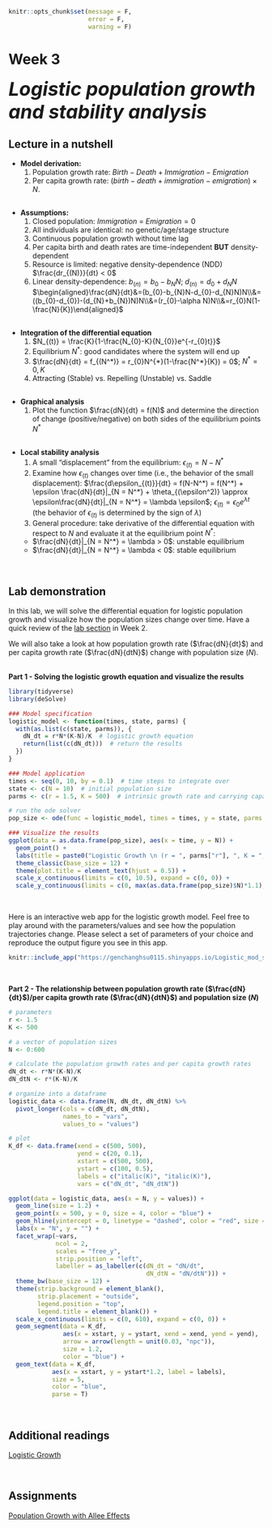 ```r
knitr::opts_chunk$set(message = F, 
                      error = F, 
                      warning = F)

```

# Week 3 {-} 
<div style = "font-size: 28pt"> **_Logistic population growth and stability analysis_**</div>

## Lecture in a nutshell {-}

* **Model derivation:**
  1. Population growth rate: $Birth - Death + Immigration - Emigration$
  2. Per capita growth rate: $(birth - death + immigration - emigration)\times N$.

<div style="height:1px ;"><br></div>

* **Assumptions:**
  1. Closed population: $Immigration$ = $Emigration = 0$
  2. All individuals are identical: no genetic/age/stage structure
  3. Continuous population growth without time lag
  4. Per capita birth and death rates are time-independent **BUT** density-dependent
  5. Resource is limited: negative density-dependence (NDD) 
  $\frac{dr_{(N)}}{dt} < 0$
  6. Linear density-dependence: $b_{(n)} = b_{0}-b_{N}N$; $d_{(n)} = d_{0}+d_{N}N$
  $\begin{aligned}\frac{dN}{dt}&=(b_{0}-b_{N}N-d_{0}-d_{N}N)N\\&=((b_{0}-d_{0})-(d_{N}+b_{N})N)N\\&=(r_{0}-\alpha N)N\\&=r_{0}N(1-\frac{N}{K})\end{aligned}$

<div style="height:1px ;"><br></div>

* **Integration of the differential equation**
  1. $N_{(t)} = \frac{K}{1-\frac{N_{0}-K}{N_{0}}e^{-r_{0}t}}$
  2. Equilibrium $N^*$: good candidates where the system will end up
  3. $\frac{dN}{dt} = f_{(N^*)} = r_{0}N^{*}(1-\frac{N^*}{K}) = 0$; $N^* = 0, K$
  4. Attracting (Stable) vs. Repelling (Unstable) vs. Saddle 

<div style="height:1px ;"><br></div>

* **Graphical analysis**  
  1. Plot the function $\frac{dN}{dt} = f(N)$ and determine the direction of change (positive/negative) on both sides of the equilibrium points $N^*$

<div style="height:1px ;"><br></div>

* **Local stability analysis**
  1. A small "displacement" from the equilibrium: $\epsilon_{(t)} = N - N^*$
  2. Examine how $\epsilon_{(t)}$ changes over time (i.e., the behavior of the small displacement): $\frac{d\epsilon_{(t)}}{dt} = f(N-N^*) = f(N^*) + \epsilon \frac{dN}{dt}|_{N = N^*} + \theta_{(\epsilon^2)} \approx \epsilon\frac{dN}{dt}|_{N = N^*} = \lambda \epsilon$; $\epsilon_{(t)} = \epsilon_{0}e^{\lambda t}$\
  (the behavior of $\epsilon_{(t)}$ is determined by the sign of $\lambda$)
  3. General procedure: take derivative of the differential equation with respect to $N$ and evaluate it at the equilibrium point $N^*$: 
  * $\frac{dN}{dt}|_{N = N^*} = \lambda > 0$: unstable equilibrium
  * $\frac{dN}{dt}|_{N = N^*} = \lambda < 0$: stable equilibrium

<br>

## Lab demonstration {-}

In this lab, we will solve the differential equation for logistic population growth and visualize how the population sizes change over time. Have a quick review of the [lab section](https://genchanghsu.github.io/2021_Fall_Introduction_to_Theoretical_Ecology/week-2.html#lab-demonstration-1){target="_blank"} in Week 2.

We will also take a look at how population growth rate ($\frac{dN}{dt}$) and per capita growth rate ($\frac{dN}{dtN}$) change with population size ($N$). 
<br>
<br>

**Part 1 - Solving the logistic growth equation and visualize the results**

```r
library(tidyverse)
library(deSolve)

### Model specification
logistic_model <- function(times, state, parms) {
  with(as.list(c(state, parms)), {
    dN_dt = r*N*(K-N)/K  # logistic growth equation
    return(list(c(dN_dt)))  # return the results  
  })
}

### Model application
times <- seq(0, 10, by = 0.1)  # time steps to integrate over
state <- c(N = 10)  # initial population size
parms <- c(r = 1.5, K = 500)  # intrinsic growth rate and carrying capacity

# run the ode solver
pop_size <- ode(func = logistic_model, times = times, y = state, parms = parms)

### Visualize the results
ggplot(data = as.data.frame(pop_size), aes(x = time, y = N)) + 
  geom_point() + 
  labs(title = paste0("Logistic Growth \n (r = ", parms["r"], ", K = ", parms["K"], ")")) +
  theme_classic(base_size = 12) + 
  theme(plot.title = element_text(hjust = 0.5)) +
  scale_x_continuous(limits = c(0, 10.5), expand = c(0, 0)) +
  scale_y_continuous(limits = c(0, max(as.data.frame(pop_size)$N)*1.1), expand = c(0, 0))
```
<br>

<style>
iframe {border: 0;}
</style>

Here is an interactive web app for the logistic growth model. Feel free to play around with the parameters/values and see how the population trajectories change. Please select a set of parameters of your choice and reproduce the output figure you see in this app.

```r
knitr::include_app("https://genchanghsu0115.shinyapps.io/Logistic_mod_shinyapp/", height = "550px")
```

<br>

**Part 2 - The relationship between population growth rate ($\frac{dN}{dt}$)/per capita growth rate ($\frac{dN}{dtN}$) and population size ($N$)**

```r
# parameters
r <- 1.5
K <- 500

# a vector of population sizes
N <- 0:600

# calculate the population growth rates and per capita growth rates
dN_dt <- r*N*(K-N)/K 
dN_dtN <- r*(K-N)/K

# organize into a dataframe
logistic_data <- data.frame(N, dN_dt, dN_dtN) %>%
  pivot_longer(cols = c(dN_dt, dN_dtN), 
               names_to = "vars", 
               values_to = "values")

# plot 
K_df <- data.frame(xend = c(500, 500),
                   yend = c(20, 0.1),
                   xstart = c(500, 500),
                   ystart = c(100, 0.5),
                   labels = c("italic(K)", "italic(K)"),
                   vars = c("dN_dt", "dN_dtN"))

ggplot(data = logistic_data, aes(x = N, y = values)) + 
  geom_line(size = 1.2) + 
  geom_point(x = 500, y = 0, size = 4, color = "blue") +
  geom_hline(yintercept = 0, linetype = "dashed", color = "red", size = 1.2) +
  labs(x = "N", y = "") +
  facet_wrap(~vars, 
             ncol = 2, 
             scales = "free_y",
             strip.position = "left", 
             labeller = as_labeller(c(dN_dt = "dN/dt", 
                                      dN_dtN = "dN/dtN"))) + 
  theme_bw(base_size = 12) +
  theme(strip.background = element_blank(),
        strip.placement = "outside",
        legend.position = "top",
        legend.title = element_blank()) + 
  scale_x_continuous(limits = c(0, 610), expand = c(0, 0)) + 
  geom_segment(data = K_df, 
               aes(x = xstart, y = ystart, xend = xend, yend = yend), 
               arrow = arrow(length = unit(0.03, "npc")), 
               size = 1.2,
               color = "blue") + 
  geom_text(data = K_df, 
            aes(x = xstart, y = ystart*1.2, label = labels),
            size = 5, 
            color = "blue",
            parse = T)

```

<br>

## Additional readings {-}

[Logistic Growth](http://equation-of-the-month.blogspot.com/2012/01/logistic-growth.html){target="_blank"}

<br>

## Assignments {-}

[Population Growth with Allee Effects](./Assignments/Week3_Logistic Growth.pdf){target="_blank"}

<!-- [Suggested Solutions](./Assignments/Week3_Logistic Growth_with_Solutions.pdf){target="_blank"} -->








